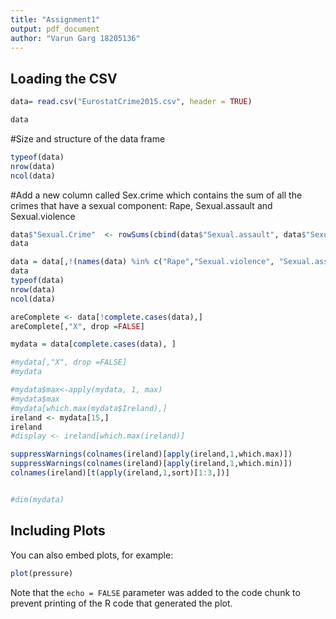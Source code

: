 ```yaml
---
title: "Assignment1"
output: pdf_document
author: "Varun Garg 18205136"
---
```




## Loading the CSV

```r
data= read.csv("EurostatCrime2015.csv", header = TRUE)

data
```

#Size and structure of the data frame

```r
typeof(data)
nrow(data)
ncol(data)
```


#Add a new column called Sex.crime which contains the sum of all the crimes that have a sexual component: Rape, Sexual.assault and Sexual.violence
```r
data$"Sexual.Crime"  <- rowSums(cbind(data$"Sexual.assault", data$"Sexual.violence", data$"Rape"), na.rm = T )
data
```


```r
data = data[,!(names(data) %in% c("Rape","Sexual.violence", "Sexual.assault"))]
data
typeof(data)
nrow(data)
ncol(data)
```

```r

areComplete <- data[!complete.cases(data),]
areComplete[,"X", drop =FALSE]
```

```r
mydata = data[complete.cases(data), ]

#mydata[,"X", drop =FALSE]
#mydata

#mydata$max<-apply(mydata, 1, max)
#mydata$max
#mydata[which.max(mydata$Ireland),]
ireland <- mydata[15,]
ireland
#display <- ireland[which.max(ireland)]

suppressWarnings(colnames(ireland)[apply(ireland,1,which.max)])
suppressWarnings(colnames(ireland)[apply(ireland,1,which.min)])
colnames(ireland)[t(apply(ireland,1,sort)[1:3,])]


#dim(mydata)
```

## Including Plots

You can also embed plots, for example:

```r
plot(pressure)
```

Note that the `echo = FALSE` parameter was added to the code chunk to prevent printing of the R code that generated the plot.
